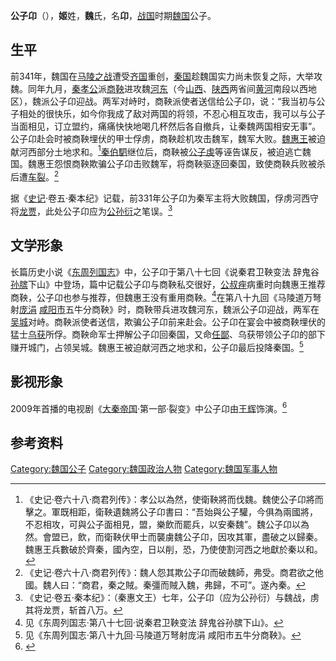 {{模板:Infobox 先秦人物
|名称=公子卬
|姓=姬
|氏=魏
|名=卬
|时代=战国
|国家=魏国 
|身份=魏国公子
}}

'''公子卬'''（{{bd|？||？||}}），'''姬'''姓，'''魏'''氏，名'''卬'''，[[战国|战国]]时期[[魏国_(战国)|魏国]]公子。

== 生平 ==
前341年，魏国在[[马陵之战|马陵之战]]遭受[[齐国|齐国]]重创，[[秦国|秦国]]趁魏国实力尚未恢复之际，大举攻魏。同年九月，[[秦孝公|秦孝公]]派[[商鞅|商鞅]]进攻魏[[西河郡|河东]]（今[[山西|山西]]、[[陕西|陕西]]两省间[[黄河|黄河]]南段以西地区），魏派公子卬迎战。两军对峙时，商鞅派使者送信给公子卬，说：“我当初与公子相处的很快乐，如今你我成了敌对两国的将领，不忍心相互攻击，我可以与公子当面相见，订立盟约，痛痛快快地喝几杯然后各自撤兵，让秦魏两国相安无事”。公子卬赴会时被商鞅埋伏的甲士俘虏，商鞅趁机攻击魏军，魏军大败。[[魏惠王|魏惠王]]被迫献河西部分土地求和。<ref>《史记·卷六十八·商君列传》：孝公以為然，使衛鞅將而伐魏。魏使公子卬將而擊之。軍既相距，衛鞅遺魏將公子卬書曰：“吾始與公子驩，今俱為兩國將，不忍相攻，可與公子面相見，盟，樂飲而罷兵，以安秦魏”。魏公子卬以為然。會盟已，飲，而衛鞅伏甲士而襲虜魏公子卬，因攻其軍，盡破之以歸秦。魏惠王兵數破於齊秦，國內空，日以削，恐，乃使使割河西之地獻於秦以和。</ref>[[秦惠文王|秦伯駟]]继位后，商鞅被[[公子虔|公子虔]]等诬告谋反，被迫逃亡魏国。魏惠王怨恨商鞅欺骗公子卬击败魏军，将商鞅驱逐回秦国，致使商鞅兵败被杀后遭[[车裂|车裂]]。<ref>《史记·卷六十八·商君列传》：魏人怨其欺公子卬而破魏師，弗受。商君欲之他國。魏人曰：“商君，秦之賊。秦彊而賊入魏，弗歸，不可”。遂內秦。</ref>

据《[[史记|史记]]·卷五·秦本纪》记载，前331年公子卬为秦军主将大败魏国，俘虏河西守将[[龙贾|龙贾]]，此处公子卬应为[[公孙衍|公孙衍]]之笔误。<ref>《史记·卷五·秦本纪》：（秦惠文王）七年，公子卬（应为公孙衍）与魏战，虏其将龙贾，斩首八万。</ref>

== 文学形象 ==
长篇历史小说《[[东周列国志|东周列国志]]》中，公子卬于第八十七回《说秦君卫鞅变法 辞鬼谷[[孙膑|孙膑]]下山》中登场，篇中记载公子卬与商鞅私交很好，[[公叔痤|公叔痤]]病重时向魏惠王推荐商鞅，公子卬也参与推荐，但魏惠王没有重用商鞅。<ref>见《东周列国志·第八十七回·说秦君卫鞅变法 辞鬼谷孙膑下山》。</ref>在第八十九回《马陵道万弩射[[庞涓|庞涓]] [[咸阳市|咸阳市]]五牛分商鞅》时，商鞅带兵进攻魏河东，魏派公子卬迎战，两军在[[吴城|吴城]]对峙。商鞅派使者送信，欺骗公子卬前来赴会。公子卬在宴会中被商鞅埋伏的猛士[[乌获|乌获]]所俘。商鞅命军士押解公子卬回秦国，又命[[任鄙|任鄙]]、乌获带领公子卬的部下赚开城门，占领吴城。魏惠王被迫献河西之地求和，公子卬最后投降秦国。<ref>见《东周列国志·第八十九回·马陵道万弩射庞涓 咸阳市五牛分商鞅》。</ref>

== 影视形象 ==
2009年首播的电视剧《[[大秦帝国|大秦帝国]]·第一部·裂变》中公子卬由[[王辉_(演员)|王辉]]饰演。<ref>{{cite web|url =http://yule.sohu.com/20091110/n268422164.shtml|title =资料：电视剧《大秦帝国》第一部 主要演员|date =2009年11月10日|author =|publisher =搜狐娱乐|language =zh-hans|accessdate =2011年9月25日|archive-date =2011年8月30日|archive-url =https://web.archive.org/web/20110830022828/http://yule.sohu.com/20091110/n268422164.shtml|dead-url =no}}</ref>

== 参考资料 ==
{{reflist|2}}

[[Category:魏国公子|Category:魏国公子]]
[[Category:魏国政治人物|Category:魏国政治人物]]
[[Category:魏国军事人物|Category:魏国军事人物]]